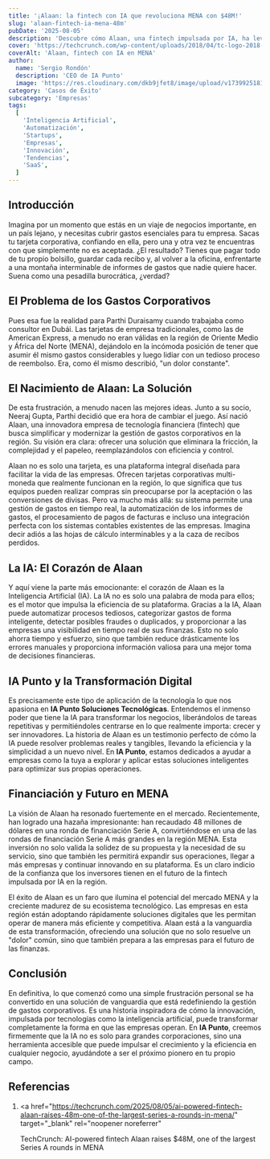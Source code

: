 ```yaml
---
title: '¡Alaan: la fintech con IA que revoluciona MENA con $48M!'
slug: 'alaan-fintech-ia-mena-48m'
pubDate: '2025-08-05'
description: 'Descubre cómo Alaan, una fintech impulsada por IA, ha levantado $48M para transformar la gestión de gastos corporativos en la región MENA, eliminando burocracia y optimizando finanzas.'
cover: 'https://techcrunch.com/wp-content/uploads/2018/04/tc-logo-2018-square-reverse2x.png'
coverAlt: 'Alaan, fintech con IA en MENA'
author:
  name: 'Sergio Rondón'
  description: 'CEO de IA Punto'
  image: 'https://res.cloudinary.com/dkb9jfet8/image/upload/v1739925181/sergio_gdcaeh.png'
category: 'Casos de Éxito'
subcategory: 'Empresas'
tags:
  [
    'Inteligencia Artificial',
    'Automatización',
    'Startups',
    'Empresas',
    'Innovación',
    'Tendencias',
    'SaaS',
  ]
---
```

<h2 id="introduccion">Introducción</h2>

Imagina por un momento que estás en un viaje de negocios importante, en un país lejano, y necesitas cubrir gastos esenciales para tu empresa. Sacas tu tarjeta corporativa, confiando en ella, pero una y otra vez te encuentras con que simplemente no es aceptada. ¿El resultado? Tienes que pagar todo de tu propio bolsillo, guardar cada recibo y, al volver a la oficina, enfrentarte a una montaña interminable de informes de gastos que nadie quiere hacer. Suena como una pesadilla burocrática, ¿verdad?

<h2 id="el-problema-de-los-gastos-corporativos">
  El Problema de los Gastos Corporativos
</h2>

Pues esa fue la realidad para Parthi Duraisamy cuando trabajaba como consultor en Dubái. Las tarjetas de empresa tradicionales, como las de American Express, a menudo no eran válidas en la región de Oriente Medio y África del Norte (MENA), dejándolo en la incómoda posición de tener que asumir él mismo gastos considerables y luego lidiar con un tedioso proceso de reembolso. Era, como él mismo describió, "un dolor constante".

<h2 id="el-nacimiento-de-alaan-la-solucion">
  El Nacimiento de Alaan: La Solución
</h2>

De esta frustración, a menudo nacen las mejores ideas. Junto a su socio, Neeraj Gupta, Parthi decidió que era hora de cambiar el juego. Así nació Alaan, una innovadora empresa de tecnología financiera (fintech) que busca simplificar y modernizar la gestión de gastos corporativos en la región. Su visión era clara: ofrecer una solución que eliminara la fricción, la complejidad y el papeleo, reemplazándolos con eficiencia y control.

Alaan no es solo una tarjeta, es una plataforma integral diseñada para facilitar la vida de las empresas. Ofrecen tarjetas corporativas multi-moneda que realmente funcionan en la región, lo que significa que tus equipos pueden realizar compras sin preocuparse por la aceptación o las conversiones de divisas. Pero va mucho más allá: su sistema permite una gestión de gastos en tiempo real, la automatización de los informes de gastos, el procesamiento de pagos de facturas e incluso una integración perfecta con los sistemas contables existentes de las empresas. Imagina decir adiós a las hojas de cálculo interminables y a la caza de recibos perdidos.

<h2 id="la-ia-el-corazon-de-alaan">La IA: El Corazón de Alaan</h2>

Y aquí viene la parte más emocionante: el corazón de Alaan es la Inteligencia Artificial (IA). La IA no es solo una palabra de moda para ellos; es el motor que impulsa la eficiencia de su plataforma. Gracias a la IA, Alaan puede automatizar procesos tediosos, categorizar gastos de forma inteligente, detectar posibles fraudes o duplicados, y proporcionar a las empresas una visibilidad en tiempo real de sus finanzas. Esto no solo ahorra tiempo y esfuerzo, sino que también reduce drásticamente los errores manuales y proporciona información valiosa para una mejor toma de decisiones financieras.

<h2 id="ia-punto-y-la-transformacion-digital">
  IA Punto y la Transformación Digital
</h2>

Es precisamente este tipo de aplicación de la tecnología lo que nos apasiona en <strong>IA Punto Soluciones Tecnológicas</strong>. Entendemos el inmenso poder que tiene la IA para transformar los negocios, liberándolos de tareas repetitivas y permitiéndoles centrarse en lo que realmente importa: crecer y ser innovadores. La historia de Alaan es un testimonio perfecto de cómo la IA puede resolver problemas reales y tangibles, llevando la eficiencia y la simplicidad a un nuevo nivel. En <strong>IA Punto</strong>, estamos dedicados a ayudar a empresas como la tuya a explorar y aplicar estas soluciones inteligentes para optimizar sus propias operaciones.

<h2 id="financiacion-y-futuro-en-mena">Financiación y Futuro en MENA</h2>

La visión de Alaan ha resonado fuertemente en el mercado. Recientemente, han logrado una hazaña impresionante: han recaudado 48 millones de dólares en una ronda de financiación Serie A, convirtiéndose en una de las rondas de financiación Serie A más grandes en la región MENA. Esta inversión no solo valida la solidez de su propuesta y la necesidad de su servicio, sino que también les permitirá expandir sus operaciones, llegar a más empresas y continuar innovando en su plataforma. Es un claro indicio de la confianza que los inversores tienen en el futuro de la fintech impulsada por IA en la región.

El éxito de Alaan es un faro que ilumina el potencial del mercado MENA y la creciente madurez de su ecosistema tecnológico. Las empresas en esta región están adoptando rápidamente soluciones digitales que les permitan operar de manera más eficiente y competitiva. Alaan está a la vanguardia de esta transformación, ofreciendo una solución que no solo resuelve un "dolor" común, sino que también prepara a las empresas para el futuro de las finanzas.

<h2 id="conclusion">Conclusión</h2>

En definitiva, lo que comenzó como una simple frustración personal se ha convertido en una solución de vanguardia que está redefiniendo la gestión de gastos corporativos. Es una historia inspiradora de cómo la innovación, impulsada por tecnologías como la inteligencia artificial, puede transformar completamente la forma en que las empresas operan. En <strong>IA Punto</strong>, creemos firmemente que la IA no es solo para grandes corporaciones, sino una herramienta accesible que puede impulsar el crecimiento y la eficiencia en cualquier negocio, ayudándote a ser el próximo pionero en tu propio campo.

<h2 id="referencias">Referencias</h2>

1.  <a
      href="https://techcrunch.com/2025/08/05/ai-powered-fintech-alaan-raises-48m-one-of-the-largest-series-a-rounds-in-mena/"
      target="_blank"
      rel="noopener noreferrer"
    >
      TechCrunch: AI-powered fintech Alaan raises $48M, one of the largest
      Series A rounds in MENA
    </a>
